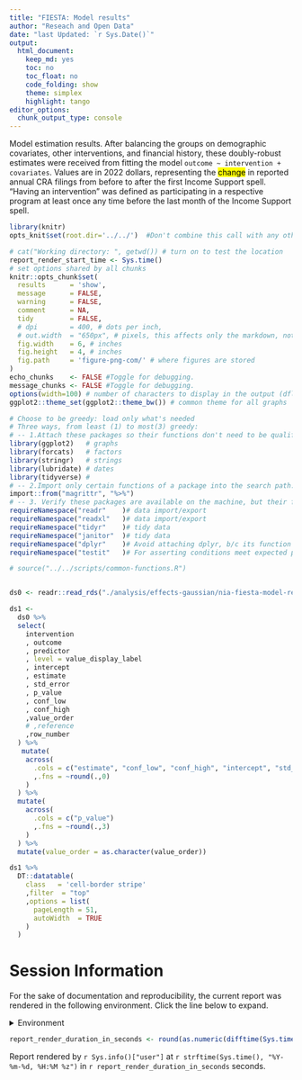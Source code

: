 ```yaml
---
title: "FIESTA: Model results"
author: "Reseach and Open Data"  
date: "last Updated: `r Sys.Date()`"
output:
  html_document:
    keep_md: yes
    toc: no
    toc_float: no
    code_folding: show
    theme: simplex
    highlight: tango
editor_options: 
  chunk_output_type: console
---
```

Model estimation results. After balancing the groups on demographic covariates, other interventions, and financial history, these doubly-robust estimates were received from fitting the model `outcome ~ intervention + covariates`. Values are in 2022 dollars, representing the  <mark>change</mark> in reported annual CRA filings from before to after the first Income Support spell. "Having an intervention" was defined as participating in a respective program at least once any time before the last month of the Income Support spell.

<!--  Set the working directory to the repository's base directory; this assumes the report is nested inside of two directories.-->
```r
library(knitr)
opts_knit$set(root.dir='../../')  #Don't combine this call with any other chunk -especially one that uses file paths.
```


```r
# cat("Working directory: ", getwd()) # turn on to test the location
report_render_start_time <- Sys.time()
# set options shared by all chunks
knitr::opts_chunk$set(
  results      = 'show',
  message      = FALSE,
  warning      = FALSE,
  comment      = NA,
  tidy         = FALSE,
  # dpi        = 400, # dots per inch,
  # out.width  = "650px", # pixels, this affects only the markdown, not the underlying png file.  The height will be scaled appropriately.
  fig.width    = 6, # inches
  fig.height   = 4, # inches
  fig.path     = 'figure-png-com/' # where figures are stored
)
echo_chunks    <- FALSE #Toggle for debugging.
message_chunks <- FALSE #Toggle for debugging.
options(width=100) # number of characters to display in the output (dflt = 80)
ggplot2::theme_set(ggplot2::theme_bw()) # common theme for all graphs
```


<!-- Load packages, or at least verify they're available on the local machine.  Suppress the output when loading packages. -->
```r
# Choose to be greedy: load only what's needed
# Three ways, from least (1) to most(3) greedy:
# -- 1.Attach these packages so their functions don't need to be qualified: http://r-pkgs.had.co.nz/namespace.html#search-path
library(ggplot2)   # graphs
library(forcats)   # factors
library(stringr)   # strings
library(lubridate) # dates
library(tidyverse) # 
# -- 2.Import only certain functions of a package into the search path.
import::from("magrittr", "%>%")
# -- 3. Verify these packages are available on the machine, but their functions need to be qualified: http://r-pkgs.had.co.nz/namespace.html#search-path
requireNamespace("readr"    )# data import/export
requireNamespace("readxl"   )# data import/export
requireNamespace("tidyr"    )# tidy data
requireNamespace("janitor"  )# tidy data
requireNamespace("dplyr"    )# Avoid attaching dplyr, b/c its function names conflict with a lot of packages (esp base, stats, and plyr).
requireNamespace("testit"   )# For asserting conditions meet expected patterns.
```

<!-- Load the sources.  Suppress the output when loading sources. --> 
```r
# source("../../scripts/common-functions.R")
```


<!-- Load any Global functions and variables declared in the R file.  Suppress the output. --> 
```r
```


```r
ds0 <- readr::read_rds("./analysis/effects-gaussian/nia-fiesta-model-results-tidy.rds")
```

```r
ds1 <- 
  ds0 %>% 
  select(
    intervention
    , outcome
    , predictor
    , level = value_display_label
    , intercept
    , estimate
    , std_error
    , p_value
    , conf_low
    , conf_high
    ,value_order
    # ,reference
    ,row_number
  ) %>% 
   mutate(
    across(
      .cols = c("estimate", "conf_low", "conf_high", "intercept", "std_error")
      ,.fns = ~round(.,0)
    )
  ) %>% 
  mutate(
    across(
      .cols = c("p_value")
      ,.fns = ~round(.,3)
    )
  ) %>% 
  mutate(value_order = as.character(value_order))
```



```r
ds1 %>% 
  DT::datatable(
    class   = 'cell-border stripe'
    ,filter  = "top"
    ,options = list(
      pageLength = 51,
      autoWidth  = TRUE
    )
  )
```

Session Information {#session-info}
===========================================================================

For the sake of documentation and reproducibility, the current report was rendered in the following environment.  Click the line below to expand.

<details>
  <summary>Environment <span class="glyphicon glyphicon-plus-sign"></span></summary>
```r
if( requireNamespace("devtools", quietly = TRUE) ) {
  devtools::session_info()
} else {
  sessionInfo()
}
```
</details>

```r
report_render_duration_in_seconds <- round(as.numeric(difftime(Sys.time(), report_render_start_time, units="secs")))
```

Report rendered by `r Sys.info()["user"]` at `r strftime(Sys.time(), "%Y-%m-%d, %H:%M %z")` in `r report_render_duration_in_seconds` seconds.
